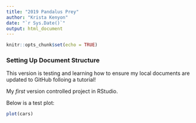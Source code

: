 ```yaml
---
title: "2019 Pandalus Prey"
author: "Krista Kenyon"
date: "`r Sys.Date()`"
output: html_document
---
```


```r
knitr::opts_chunk$set(echo = TRUE)
```

### Setting Up Document Structure

This version is testing and learning how to ensure my local documents are updated to GitHub folloing a tutorial!

My *first* version controlled project in RStudio.

Below is a test plot:

```r
plot(cars)
```

